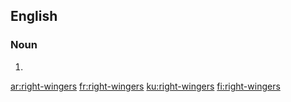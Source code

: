 ==English==

===Noun===
{{head|en|noun plural form}}

# {{plural of|right-winger|lang=en}}

[[ar:right-wingers]]
[[fr:right-wingers]]
[[ku:right-wingers]]
[[fi:right-wingers]]